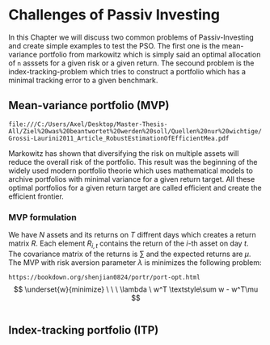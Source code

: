 # Challenges of Passiv Investing

In this Chapter we will discuss two common problems of Passiv-Investing and create simple examples to test the PSO. The first one is the mean-variance portfolio from markowitz which is simply said an optimal allocation of `n` asssets for a given risk or a given return. The secound problem is the index-tracking-problem which tries to construct a portfolio which has a minimal tracking error to a given benchmark.

## Mean-variance portfolio (MVP)
`file:///C:/Users/Axel/Desktop/Master-Thesis-All/Ziel%20was%20beantwortet%20werden%20soll/Quellen%20nur%20wichtige/Grossi-Laurini2011_Article_RobustEstimationOfEfficientMea.pdf`

Markowitz has shown that diversifying the risk on multiple assets will reduce the overall risk of the portfolio. This result was the beginning of the widely used modern portfolio theorie which uses mathematical models to archive portfolios with minimal variance for a given return target. All these optimal portfolios for a given return target are called efficient and create the efficient frontier. 

### MVP formulation
We have $N$ assets and its returns on $T$ diffrent days which creates a return matrix $R$. Each element $R_{i,t}$ contains the return of the $i$-th asset on day $t$. The covariance matrix of the returns is $\sum$ and the expected returns are $\mu$. The MVP with risk aversion parameter $\lambda$ is minimizes the following problem:

`https://bookdown.org/shenjian0824/portr/port-opt.html`
$$
\underset{w}{minimize} \ \ \ \lambda \ w^T \textstyle\sum w - w^T\mu
$$

```r

```


## Index-tracking portfolio (ITP)
